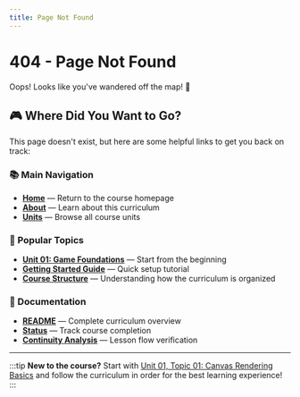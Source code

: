 ```yaml
---
title: Page Not Found
---
```



<HttpStatusCode code={404} />

# 404 - Page Not Found

Oops! Looks like you've wandered off the map! 🍄

## 🎮 Where Did You Want to Go?

This page doesn't exist, but here are some helpful links to get you back on track:

### 📚 Main Navigation

- **[Home](/)** — Return to the course homepage
- **[About](/about)** — Learn about this curriculum
- **[Units](/units)** — Browse all course units

### 🎯 Popular Topics

- **[Unit 01: Game Foundations](/units/unit-01-game-foundations)** — Start from the beginning
- **[Getting Started Guide](/units/GETTING-STARTED)** — Quick setup tutorial
- **[Course Structure](/units/STRUCTURE)** — Understanding how the curriculum is organized

### 📖 Documentation

- **[README](/units/README)** — Complete curriculum overview
- **[Status](/units/STATUS)** — Track course completion
- **[Continuity Analysis](/units/CONTINUITY-ANALYSIS)** — Lesson flow verification

---

:::tip
**New to the course?** Start with [Unit 01, Topic 01: Canvas Rendering Basics](/units/unit-01-game-foundations/01-canvas-rendering-basics) and follow the curriculum in order for the best learning experience!
:::
